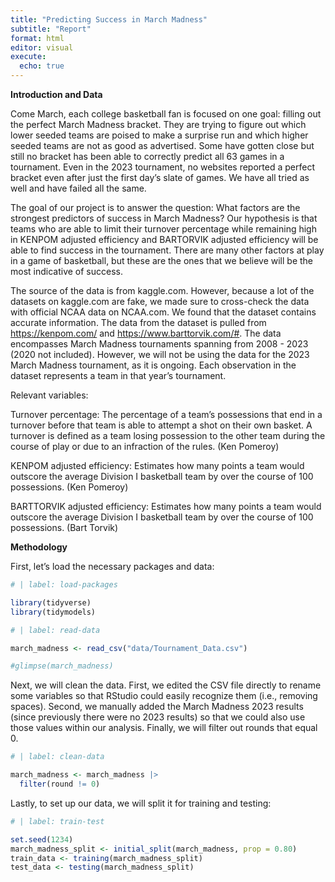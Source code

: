 ```yaml
---
title: "Predicting Success in March Madness"
subtitle: "Report"
format: html
editor: visual
execute:
  echo: true
---
```


**Introduction and Data**

Come March, each college basketball fan is focused on one goal: filling out the perfect March Madness bracket. They are trying to figure out which lower seeded teams are poised to make a surprise run and which higher seeded teams are not as good as advertised. Some have gotten close but still no bracket has been able to correctly predict all 63 games in a tournament. Even in the 2023 tournament, no websites reported a perfect bracket even after just the first day's slate of games. We have all tried as well and have failed all the same.

The goal of our project is to answer the question: What factors are the strongest predictors of success in March Madness? Our hypothesis is that teams who are able to limit their turnover percentage while remaining high in KENPOM adjusted efficiency and BARTORVIK adjusted efficiency will be able to find success in the tournament. There are many other factors at play in a game of basketball, but these are the ones that we believe will be the most indicative of success.

The source of the data is from kaggle.com. However, because a lot of the datasets on kaggle.com are fake, we made sure to cross-check the data with official NCAA data on NCAA.com. We found that the dataset contains accurate information. The data from the dataset is pulled from <https://kenpom.com/> and <https://www.barttorvik.com/#>. The data encompasses March Madness tournaments spanning from 2008 - 2023 (2020 not included). However, we will not be using the data for the 2023 March Madness tournament, as it is ongoing. Each observation in the dataset represents a team in that year's tournament.

Relevant variables:

Turnover percentage: The percentage of a team's possessions that end in a turnover before that team is able to attempt a shot on their own basket. A turnover is defined as a team losing possession to the other team during the course of play or due to an infraction of the rules. (Ken Pomeroy)

KENPOM adjusted efficiency: Estimates how many points a team would outscore the average Division I basketball team by over the course of 100 possessions. (Ken Pomeroy)

BARTTORVIK adjusted efficiency: Estimates how many points a team would outscore the average Division I basketball team by over the course of 100 possessions. (Bart Torvik)

**Methodology**

First, let's load the necessary packages and data:\

```r

# | label: load-packages

library(tidyverse)
library(tidymodels)

```

```r

# | label: read-data

march_madness <- read_csv("data/Tournament_Data.csv")

#glimpse(march_madness)
```

Next, we will clean the data. First, we edited the CSV file directly to rename some variables so that RStudio could easily recognize them (i.e., removing spaces). Second, we manually added the March Madness 2023 results (since previously there were no 2023 results) so that we could also use those values within our analysis. Finally, we will filter out rounds that equal 0.

```r

# | label: clean-data

march_madness <- march_madness |>
  filter(round != 0)

```

Lastly, to set up our data, we will split it for training and testing:

```r

# | label: train-test

set.seed(1234) 
march_madness_split <- initial_split(march_madness, prop = 0.80) 
train_data <- training(march_madness_split)
test_data <- testing(march_madness_split) 

```

